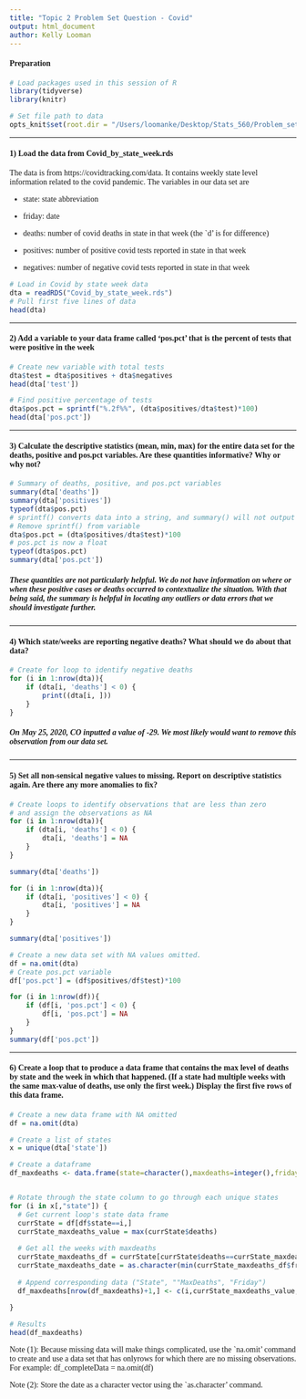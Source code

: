 ```yaml
---
title: "Topic 2 Problem Set Question - Covid"
output: html_document
author: Kelly Looman
---
```


<style type="text/css">
  body{
  font-family: times;
}
</style>

#### Preparation

```r
# Load packages used in this session of R
library(tidyverse)
library(knitr)

# Set file path to data  
opts_knit$set(root.dir = "/Users/loomanke/Desktop/Stats_560/Problem_sets/Chapter_2")
```

---- 

#### 1) Load the data from Covid_by_state_week.rds
The data is from https://covidtracking.com/data.  It contains weekly state level information related to the covid pandemic.  The variables in our data set are

- state: state abbreviation

- friday: date

- deaths: number of covid deaths in state in that week (the `d' is for difference)

- positives: number of positive covid tests reported in state in that week

- negatives: number of negative covid tests reported in state in that week

```r
# Load in Covid by state week data 
dta = readRDS("Covid_by_state_week.rds")
# Pull first five lines of data  
head(dta)
```

---- 

#### 2)  Add a variable to your data frame called 'pos.pct' that is the percent of tests that were positive in the week

```r

# Create new variable with total tests 
dta$test = dta$positives + dta$negatives
head(dta['test'])

# Find positive percentage of tests
dta$pos.pct = sprintf("%.2f%%", (dta$positives/dta$test)*100)
head(dta['pos.pct'])
```

---- 

#### 3)  Calculate the descriptive statistics (mean, min, max) for the entire data set for the deaths, positive and pos.pct variables.  Are these quantities informative? Why or why not?

```r
# Summary of deaths, positive, and pos.pct variables 
summary(dta['deaths'])
summary(dta['positives'])
typeof(dta$pos.pct)
# sprintf() converts data into a string, and summary() will not output any meaningful results
# Remove sprintf() from variable 
dta$pos.pct = (dta$positives/dta$test)*100
# pos.pct is now a float 
typeof(dta$pos.pct)
summary(dta['pos.pct'])
```

##### These quantities are not particularly helpful. We do not have information on where or when these positive cases or deaths occurred to contextualize the situation. With that being said, the summary is helpful in locating any outliers or data errors that we should investigate further. 

---- 

#### 4)  Which state/weeks are reporting negative deaths?  What should we do about that data?
```r
# Create for loop to identify negative deaths 
for (i in 1:nrow(dta)){
    if (dta[i, 'deaths'] < 0) {
        print((dta[i, ]))
    }
}

```

##### On May 25, 2020, CO inputted a value of -29. We most likely would want to remove this observation from our data set. 

---- 

#### 5)  Set all non-sensical negative values to missing.  Report on descriptive statistics again.  Are there any more anomalies to fix?

```r
# Create loops to identify observations that are less than zero
# and assign the observations as NA 
for (i in 1:nrow(dta)){
    if (dta[i, 'deaths'] < 0) {
        dta[i, 'deaths'] = NA
    }
}

summary(dta['deaths'])
```

```r
for (i in 1:nrow(dta)){
    if (dta[i, 'positives'] < 0) {
        dta[i, 'positives'] = NA
    }
}

summary(dta['positives'])
```

```r
# Create a new data set with NA values omitted. 
df = na.omit(dta)
# Create pos.pct variable 
df['pos.pct'] = (df$positives/df$test)*100

for (i in 1:nrow(df)){
    if (df[i, 'pos.pct'] < 0) {
        df[i, 'pos.pct'] = NA
    }
}
summary(df['pos.pct'])
```
---- 

#### 6)  Create a loop that to produce a data frame that contains the max level of deaths by state and the week in which that happened.  (If a state had multiple weeks with the same max-value of deaths, use only the first week.) Display the first five rows of this data frame.

```r

# Create a new data frame with NA omitted
df = na.omit(dta)

# Create a list of states  
x = unique(dta['state'])

# Create a dataframe
df_maxdeaths <- data.frame(state=character(),maxdeaths=integer(),friday=as.Date(character()))


# Rotate through the state column to go through each unique states
for (i in x[,"state"]) {
  # Get current loop's state data frame
  currState = df[df$state==i,]
  currState_maxdeaths_value = max(currState$deaths)
 
  # Get all the weeks with maxdeaths
  currState_maxdeaths_df = currState[currState$deaths==currState_maxdeaths_value, ]
  currState_maxdeaths_date = as.character(min(currState_maxdeaths_df$friday))
 
  # Append corresponding data ("State", ""MaxDeaths", "Friday")
  df_maxdeaths[nrow(df_maxdeaths)+1,] <- c(i,currState_maxdeaths_value, currState_maxdeaths_date)  
 
}

# Results
head(df_maxdeaths)
```

Note (1): Because missing data will make things complicated, use the `na.omit' command to create and use a data set that has onlyrows for which there are no missing observations. For example: df_completeData = na.omit(df) 

Note (2): Store the date as a character vector using the `as.character' command. 


